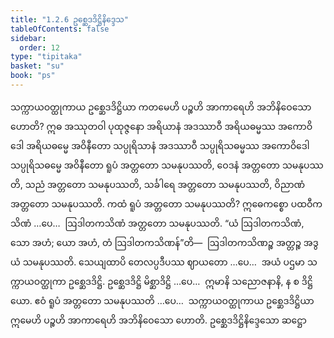```yaml
---
title: "1.2.6 ဥစ္ဆေဒဒိဋ္ဌိနိဒ္ဒေသ"
tableOfContents: false
sidebar:
  order: 12
type: "tipitaka"
basket: "su"
book: "ps"
---
```



<DynamicBreadcrumb />

<Division number="139" book="ps">

<Paragraph number="783" book="ps">
သက္ကာယဝတ္ထုကာယ ဥစ္ဆေဒဒိဋ္ဌိယာ ကတမေဟိ ပဉ္စဟိ အာကာရေဟိ အဘိနိဝေသော ဟောတိ? ဣဓ အဿုတဝါ ပုထုဇ္ဇနော အရိယာနံ အဒဿာဝီ အရိယဓမ္မဿ အကောဝိဒေါ အရိယဓမ္မေ အဝိနီတော သပ္ပုရိသာနံ အဒဿာဝီ သပ္ပုရိသဓမ္မဿ အကောဝိဒေါ သပ္ပုရိသဓမ္မေ အဝိနီတော ရူပံ အတ္တတော သမနုပဿတိ, ဝေဒနံ အတ္တတော သမနုပဿတိ, သညံ အတ္တတော သမနုပဿတိ, သင်္ခါရေ အတ္တတော သမနုပဿတိ, ဝိညာဏံ အတ္တတော သမနုပဿတိ.
</Paragraph>

<Paragraph number="784" book="ps">
ကထံ <Emphasis>ရူပံ အတ္တတော သမနုပဿတိ?</Emphasis> ဣဓေကစ္စော ပထဝီကသိဏံ …ပေ…  ဩဒါတကသိဏံ အတ္တတော သမနုပဿတိ. “ယံ ဩဒါတကသိဏံ, သော အဟံ; ယော အဟံ, တံ ဩဒါတကသိဏန်”တိ—  ဩဒါတကသိဏဉ္စ အတ္တဉ္စ အဒွယံ သမနုပဿတိ. သေယျထာပိ တေလပ္ပဒီပဿ ဈာယတော …ပေ…  အယံ ပဌမာ သက္ကာယဝတ္ထုကာ ဥစ္ဆေဒဒိဋ္ဌိ. ဥစ္ဆေဒဒိဋ္ဌိ မိစ္ဆာဒိဋ္ဌိ …ပေ…  ဣမာနိ သညောဇနာနိ, န စ ဒိဋ္ဌိယော. ဧဝံ ရူပံ အတ္တတော သမနုပဿတိ …ပေ…  သက္ကာယဝတ္ထုကာယ ဥစ္ဆေဒဒိဋ္ဌိယာ ဣမေဟိ ပဉ္စဟိ အာကာရေဟိ အဘိနိဝေသော ဟောတိ.

</Paragraph>
</Division>

<Paragraph number="785" type="center" book="ps">
ဥစ္ဆေဒဒိဋ္ဌိနိဒ္ဒေသော ဆဋ္ဌော
</Paragraph>